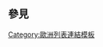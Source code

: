 {{歐洲題目
|name   = 歐洲政治
|state  = {{{state|autocollapse}}}
|tracking = <includeonly>no</includeonly>
|prefix = 政治
}}<noinclude>
== 參見==
{{各大洲政治模板}}

[[Category:歐洲政治模板| ]]
[[Category:歐洲列表連結模板]]
</noinclude>